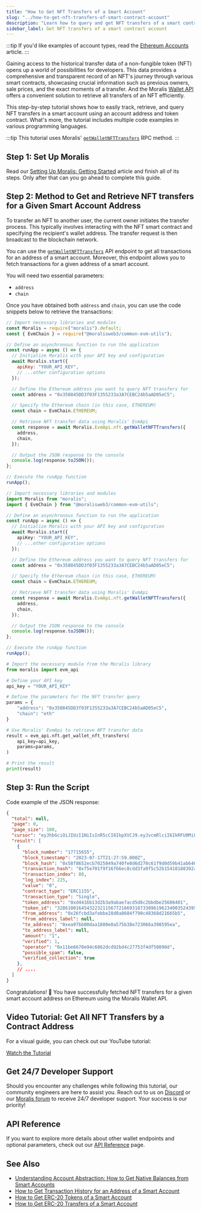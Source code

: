 ```yaml
---
title: "How to Get NFT Transfers of a Smart Account"
slug: "../how-to-get-nft-transfers-of-smart-contract-account"
description: "Learn how to query and get NFT transfers of a smart contract using the Moralis Wallet API."
sidebar_label: Get NFT transfers of a smart contract account
---
```





:::tip
If you'd like examples of account types, read the [Ethereum Accounts](https://ethereum.org/en/developers/docs/accounts/#types-of-account) article.
:::

Gaining access to the historical transfer data of a non-fungible token (NFT) opens up a world of possibilities for developers. This data provides a comprehensive and transparent record of an NFT's journey through various smart contracts, showcasing crucial information such as previous owners, sale prices, and the exact moments of a transfer. And the Moralis [Wallet API](https://moralis.io/api/wallet/) offers a convenient solution to retrieve all transfers of an NFT efficiently.

This step-by-step tutorial shows how to easily track, retrieve, and query NFT transfers in a smart account using an account address and token contract. What's more, the tutorial includes multiple code examples in various programming languages.

:::tip
This tutorial uses Moralis' [`getWalletNFTTransfers`](/web3-data-api/evm/reference/get-wallet-nft-transfers) RPC method.
:::

## Step 1: Set Up Moralis

Read our [Setting Up Moralis: Getting Started](/web3-data-api/evm/get-your-api-key) article and finish all of its steps. Only after that can you go ahead to complete this guide.

## Step 2: Method to Get and Retrieve NFT transfers for a Given Smart Account Address

To transfer an NFT to another user, the current owner initiates the transfer process. This typically involves interacting with the NFT smart contract and specifying the recipient's wallet address. The transfer request is then broadcast to the blockchain network.

You can use the [`getWalletNFTTransfers`](/web3-data-api/evm/reference/get-wallet-nft-transfers) API endpoint to get all transactions for an address of a smart account. Moreover, this endpoint allows you to fetch transactions for a given address of a smart account.

You will need two essential parameters:

* `address`
* `chain`

Once you have obtained both `address` and `chain`, you can use the code snippets below to retrieve the transactions:


<Tabs groupId="programming-language">
  <TabItem value="javascript" label="index.js (JavaScript)" default>

```javascript
// Import necessary libraries and modules
const Moralis = require("moralis").default;
const { EvmChain } = require("@moralisweb3/common-evm-utils");

// Define an asynchronous function to run the application
const runApp = async () => {
  // Initialize Moralis with your API key and configuration
  await Moralis.start({
    apiKey: "YOUR_API_KEY",
    // ...other configuration options
  });

  // Define the Ethereum address you want to query NFT transfers for
  const address = "0x350845DD3f03F1355233a3A7CEBC24b5aAD05eC5";

  // Specify the Ethereum chain (in this case, ETHEREUM)
  const chain = EvmChain.ETHEREUM;

  // Retrieve NFT transfer data using Moralis' EvmApi
  const response = await Moralis.EvmApi.nft.getWalletNFTTransfers({
    address,
    chain,
  });

  // Output the JSON response to the console
  console.log(response.toJSON());
};

// Execute the runApp function
runApp();
```

</TabItem>
<TabItem value="typescript" label="index.ts (TypeScript)">

```typescript
// Import necessary libraries and modules
import Moralis from "moralis";
import { EvmChain } from "@moralisweb3/common-evm-utils";

// Define an asynchronous function to run the application
const runApp = async () => {
  // Initialize Moralis with your API key and configuration
  await Moralis.start({
    apiKey: "YOUR_API_KEY",
    // ...other configuration options
  });

  // Define the Ethereum address you want to query NFT transfers for
  const address = "0x350845DD3f03F1355233a3A7CEBC24b5aAD05eC5";

  // Specify the Ethereum chain (in this case, ETHEREUM)
  const chain = EvmChain.ETHEREUM;

  // Retrieve NFT transfer data using Moralis' EvmApi
  const response = await Moralis.EvmApi.nft.getWalletNFTTransfers({
    address,
    chain,
  });

  // Output the JSON response to the console
  console.log(response.toJSON());
};

// Execute the runApp function
runApp();
```

</TabItem>
<TabItem value="python" label="index.py (Python)">

```python
# Import the necessary module from the Moralis library
from moralis import evm_api

# Define your API key
api_key = "YOUR_API_KEY"

# Define the parameters for the NFT transfer query
params = {
    "address": "0x350845DD3f03F1355233a3A7CEBC24b5aAD05eC5",
    "chain": "eth"
}

# Use Moralis' EvmApi to retrieve NFT transfer data
result = evm_api.nft.get_wallet_nft_transfers(
    api_key=api_key,
    params=params,
)

# Print the result
print(result)
```

</TabItem>
</Tabs>

## Step 3: Run the Script


<RunTheScript />

Code example of the JSON response:

```json
{
  "total": null,
  "page": 0,
  "page_size": 100,
  "cursor": "eyJhbGciOiJIUzI1NiIsInR5cCI6IkpXVCJ9.eyJvcmRlciI6IkRFU0MiLCJvZmZzZXQiOjAsImxpbWl0IjoxMDAsImRpc2FibGVfdG90YWwiOnRydWUsIndoZXJlIjp7fSwiZnJvbV9hZGRyZXNzIjoiMHhkOGRhNmJmMjY5NjRhZjlkN2VlZDllMDNlNTM0MTVkMzdhYTk2MDQ1IiwidG9fYWRkcmVzcyI6IjB4ZDhkYTZiZjI2OTY0YWY5ZDdlZWQ5ZTAzZTUzNDE1ZDM3YWE5NjA0NSIsInBhZ2UiOjEsImtleSI6IjE3NDMzNDI5LjUzLjEzMy4wIiwidG90YWwiOm51bGwsImlhdCI6MTY4OTc1ODUzNH0.MIBO5T05EbJruMe_ywWXEs99WJZ4jabI5IciWQugpYE",
  "result": [
    {
      "block_number": "17715655",
      "block_timestamp": "2023-07-17T21:27:59.000Z",
      "block_hash": "0x58f8652ecb7025849a740fe0d6d270c61f9d0d59b41ab6460f4d9d6bb292b80d",
      "transaction_hash": "0xf5e701f9f16f66ec8cdd3fa9f5c52b15410188392a0ffc128777bb89b2c73243",
      "transaction_index": 80,
      "log_index": 225,
      "value": "0",
      "contract_type": "ERC1155",
      "transaction_type": "Single",
      "token_address": "0xd4416b13d2b3a9abae7acd5d6c2bbdbe25686401",
      "token_id": "32861001645432232115677216693187330961962340035243999304845689030250465478890",
      "from_address": "0x26fcbd3afebbe28d0a8684f790c48368d21665b5",
      "from_address_label": null,
      "to_address": "0xea97bb00daa1880e0a575b38e723066a398595ea",
      "to_address_label": null,
      "amount": "1",
      "verified": 1,
      "operator": "0x11be6670e94c6862dcd92bd4c27753f4df50890d",
      "possible_spam": false,
      "verified_collection": true
    },
    // ....
  ]
}
```

Congratulations! 🥳 You have successfully fetched NFT transfers for a given smart account address on Ethereum using the Moralis Wallet API.

## Video Tutorial: Get All NFT Transfers by a Contract Address

For a visual guide, you can check out our YouTube tutorial:

[Watch the Tutorial](https://www.youtube.com/shorts/MrmYDqMzcf0)

## Get 24/7 Developer Support

Should you encounter any challenges while following this tutorial, our community engineers are here to assist you. Reach out to us on [Discord](https://moralis.io/discord) or our [Moralis forum](https://forum.moralis.io) to receive 24/7 developer support. Your success is our priority!

## API Reference

If you want to explore more details about other wallet endpoints and optional parameters, check out our [API Reference](/web3-data-api/evm/reference#wallet-api) page.

## See Also

* [Understanding Account Abstraction: How to Get Native Balances from Smart Accounts](/web3-data-api/evm/wallet-api/how-to-get-the-native-balance-of-a-smart-contract-account)
* [How to Get Transaction History for an Address of a Smart Account](/web3-data-api/evm/wallet-api/how-to-get-transactions-of-smart-contract-account)
* [How to Get ERC-20 Tokens of a Smart Account](/web3-data-api/evm/wallet-api/how-to-get-erc-20-token-of-smart-contract-account)
* [How to Get ERC-20 Transfers of a Smart Account](/web3-data-api/evm/wallet-api/how-to-get-erc-20-transfers-of-smart-contract-account)
